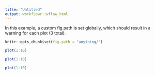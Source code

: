 ---
title: "Untitled"
output: workflowr::wflow_html
---

In this example, a custom fig.path is set globally, which should result in a
warning for each plot (3 total).

```{r setup}
knitr::opts_chunk$set(fig.path = "anything/")
```

```{r plot-one}
plot(1:10)
```

```{r plot-two}
plot(1:10)
```

```{r plot-three}
plot(1:10)
```
